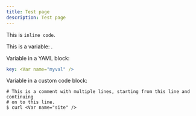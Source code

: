 ```yaml
---
title: Test page
description: Test page
---
```


This is `inline code`.

This is a variable: <Var name="myvar" />.

Variable in a YAML block:

```yaml
key: <Var name="myval" />
```

Variable in a custom code block:

```code
# This is a comment with multiple lines, starting from this line and continuing
# on to this line.
$ curl <Var name="site" />
```
